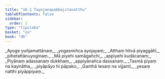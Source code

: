```yaml
---
title: "16.1 Tayojanapabbajitavatthu"
tableOfContents: false
sidebar:
  order: 1
type: "tipitaka"
basket: "su"
book: "dh"
---
```



<DynamicBreadcrumb />

<Division number="209" book="dh" bookNo="18" page="44">

<Paragraph number="227" type="verses" book="dh">
_Ayoge yuñjamattānaṃ,_  
_yogasmiñca ayojayaṃ;_  
_Atthaṃ hitvā piyaggāhī,_  
_pihetattānuyoginaṃ._  

</Paragraph>

</Division>
<Division number="210" book="dh" bookNo="18" page="44">

<Paragraph number="228" type="verses" book="dh">
_Mā piyehi samāgañchi,_  
_appiyehi kudācanaṃ;_  
_Piyānaṃ adassanaṃ dukkhaṃ,_  
_appiyānañca dassanaṃ._  

</Paragraph>

</Division>
<Division number="211" book="dh" bookNo="18" page="44">

<Paragraph number="229" type="verses" book="dh">
_Tasmā piyaṃ na kayirātha,_  
_piyāpāyo hi pāpako;_  
_Ganthā tesaṃ na vijjanti,_  
_yesaṃ natthi piyāppiyaṃ._
</Paragraph>
</Division>